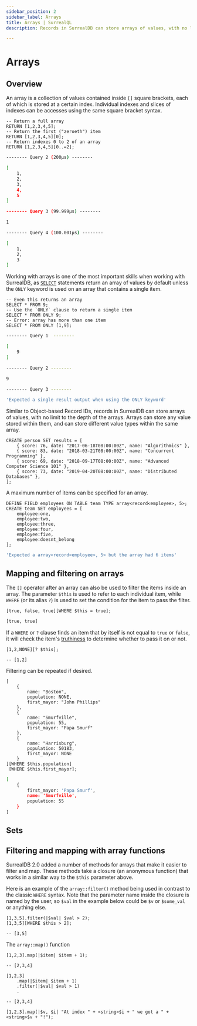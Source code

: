 ```yaml
---
sidebar_position: 2
sidebar_label: Arrays
title: Arrays | SurrealQL
description: Records in SurrealDB can store arrays of values, with no limit to the depth of the arrays

---
```



# Arrays

## Overview

An array is a collection of values contained inside `[]` square brackets, each of which is stored at a certain index. Individual indexes and slices of indexes can be accesses using the same square bracket syntax.

```surql
-- Return a full array
RETURN [1,2,3,4,5];
-- Return the first ("zeroeth") item
RETURN [1,2,3,4,5][0];
-- Return indexes 0 to 2 of an array
RETURN [1,2,3,4,5][0..=2];
```

```bash title="Output"
-------- Query 2 (200µs) --------

[
	1,
	2,
	3,
	4,
	5
]

-------- Query 3 (99.999µs) --------

1

-------- Query 4 (100.001µs) --------

[
	1,
	2,
	3
]
```

Working with arrays is one of the most important skills when working with SurrealDB, as [`SELECT`](/docs/surrealql/statements/select) statements return an array of values by default unless the `ONLY` keyword is used on an array that contains a single item.

```surql
-- Even this returns an array
SELECT * FROM 9;
-- Use the `ONLY` clause to return a single item
SELECT * FROM ONLY 9;
-- Error: array has more than one item
SELECT * FROM ONLY [1,9];
```

```bash title="Output"
-------- Query 1  --------

[
	9
]

-------- Query 2 --------

9

-------- Query 3 --------

'Expected a single result output when using the ONLY keyword'
```

Similar to Object-based Record IDs, records in SurrealDB can store arrays of values, with no limit to the depth of the arrays. Arrays can store any value stored within them, and can store different value types within the same array.

```surql
CREATE person SET results = [
	{ score: 76, date: "2017-06-18T08:00:00Z", name: "Algorithmics" },
	{ score: 83, date: "2018-03-21T08:00:00Z", name: "Concurrent Programming" },
	{ score: 69, date: "2018-09-17T08:00:00Z", name: "Advanced Computer Science 101" },
	{ score: 73, date: "2019-04-20T08:00:00Z", name: "Distributed Databases" },
];
```

A maximum number of items can be specified for an array.

```surql
DEFINE FIELD employees ON TABLE team TYPE array<record<employee>, 5>;
CREATE team SET employees = [
	employee:one, 
	employee:two, 
	employee:three, 
	employee:four, 
	employee:five, 
	employee:doesnt_belong
];
```

```bash title="Response"
'Expected a array<record<employee>, 5> but the array had 6 items'
```

## Mapping and filtering on arrays

The `[]` operator after an array can also be used to filter the items inside an array. The parameter `$this` is used to refer to each individual item, while `WHERE` (or its alias `?`) is used to set the condition for the item to pass the filter.

```surql
[true, false, true][WHERE $this = true];
```

```bash title="Output"
[true, true]
```

If a `WHERE` or `?` clause finds an item that by itself is not equal to `true` or `false`, it will check the item's [truthiness](/docs/surrealql/datamodel/values#values-and-truthiness) to determine whether to pass it on or not.

```surql
[1,2,NONE][? $this];

-- [1,2]
```

Filtering can be repeated if desired.

```surql
[
    {
        name: "Boston",
        population: NONE,
        first_mayor: "John Phillips"
    },
    {
        name: "Smurfville",
        population: 55,
        first_mayor: "Papa Smurf"
    },
    {
        name: "Harrisburg",
        population: 50183,
        first_mayor: NONE
    }
][WHERE $this.population]
 [WHERE $this.first_mayor];
```

```bash title="Output"
[
	{
		first_mayor: 'Papa Smurf',
		name: 'Smurfville',
		population: 55
	}
]
```

## Sets

<Since v="v2.0.0" />

## Filtering and mapping with array functions

SurrealDB 2.0 added a number of methods for arrays that make it easier to filter and map. These methods take a closure (an anonymous function) that works in a similar way to the `$this` parameter above.

Here is an example of the `array::filter()` method being used in contrast to the classic `WHERE` syntax. Note that the parameter name inside the closure is named by the user, so `$val` in the example below could be `$v` or `$some_val` or anything else.

```surql
[1,3,5].filter(|$val| $val > 2);
[1,3,5][WHERE $this > 2];

-- [3,5]
```

The `array::map()` function

```surql
[1,2,3].map(|$item| $item + 1);

-- [2,3,4]
```

```surql
[1,2,3]
	.map(|$item| $item + 1)
	.filter(|$val| $val > 1)
	.

-- [2,3,4]
```

```surql
[1,2,3].map(|$v, $i| "At index " + <string>$i + " we got a " + <string>$v + "!");
```